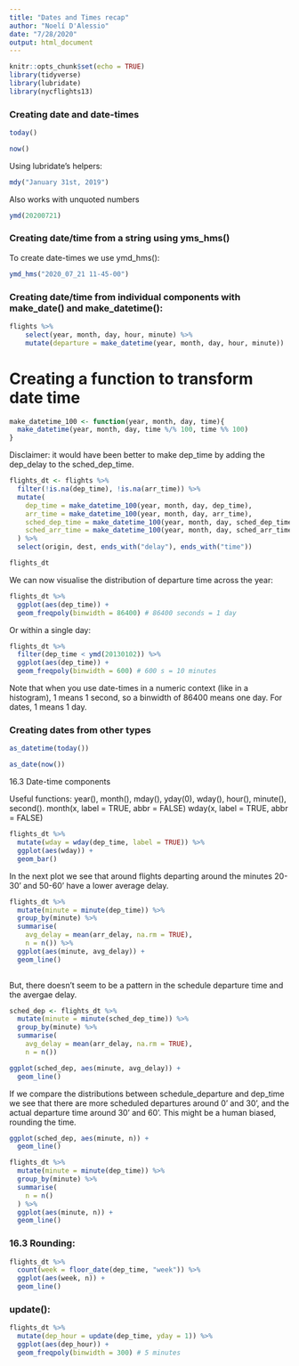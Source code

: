 ```yaml
---
title: "Dates and Times recap"
author: "Noelí D'Alessio"
date: "7/28/2020"
output: html_document
---
```


```r
knitr::opts_chunk$set(echo = TRUE)
library(tidyverse)
library(lubridate)
library(nycflights13)
```

### Creating date and date-times

```r
today()
```
```r
now()
```
Using lubridate's helpers:
```r
mdy("January 31st, 2019")
```
Also works with unquoted numbers
```r
ymd(20200721)
```

### Creating date/time from a string using yms_hms()

To create date-times we use ymd_hms():
```r
ymd_hms("2020_07_21 11-45-00")
```

### Creating date/time from individual components with make_date() and make_datetime():

```r
flights %>% 
    select(year, month, day, hour, minute) %>% 
    mutate(departure = make_datetime(year, month, day, hour, minute))
```

# Creating a function to transform date time

```r
make_datetime_100 <- function(year, month, day, time){
  make_datetime(year, month, day, time %/% 100, time %% 100)
}
```

Disclaimer: it would have been better to make dep_time by adding the dep_delay to the sched_dep_time. 

```r
flights_dt <- flights %>% 
  filter(!is.na(dep_time), !is.na(arr_time)) %>% 
  mutate(
    dep_time = make_datetime_100(year, month, day, dep_time),
    arr_time = make_datetime_100(year, month, day, arr_time),
    sched_dep_time = make_datetime_100(year, month, day, sched_dep_time),
    sched_arr_time = make_datetime_100(year, month, day, sched_arr_time)
  ) %>% 
  select(origin, dest, ends_with("delay"), ends_with("time"))

flights_dt
```

We can now visualise the distribution of departure time across the year:

```r
flights_dt %>% 
  ggplot(aes(dep_time)) +
  geom_freqpoly(binwidth = 86400) # 86400 seconds = 1 day
```

Or within a single day:

```r
flights_dt %>% 
  filter(dep_time < ymd(20130102)) %>% 
  ggplot(aes(dep_time)) + 
  geom_freqpoly(binwidth = 600) # 600 s = 10 minutes
```

Note that when you use date-times in a numeric context (like in a histogram), 1 means 1 second, so a binwidth of 86400 means one day. For dates, 1 means 1 day.

### Creating dates from other types

```r
as_datetime(today())
```
```r
as_date(now())
```

16.3 Date-time components

Useful functions: year(), month(), mday(), yday(0), wday(), hour(), minute(), second().
month(x, label = TRUE, abbr = FALSE)
wday(x, label = TRUE, abbr = FALSE)

```r
flights_dt %>% 
  mutate(wday = wday(dep_time, label = TRUE)) %>% 
  ggplot(aes(wday)) +
  geom_bar()
```


In the next plot we see that around flights departing around the minutes 20-30' and 50-60' have a lower average delay.
```r
flights_dt %>% 
  mutate(minute = minute(dep_time)) %>% 
  group_by(minute) %>% 
  summarise(
    avg_delay = mean(arr_delay, na.rm = TRUE),
    n = n()) %>% 
  ggplot(aes(minute, avg_delay)) +
  geom_line()
  
```

But, there doesn't seem to be a pattern in the schedule departure time and the avergae delay.
```r
sched_dep <- flights_dt %>% 
  mutate(minute = minute(sched_dep_time)) %>% 
  group_by(minute) %>% 
  summarise(
    avg_delay = mean(arr_delay, na.rm = TRUE),
    n = n())

ggplot(sched_dep, aes(minute, avg_delay)) +
  geom_line()
```

If we compare the distributions between schedule_departure and dep_time we see that there are more scheduled departures around 0' and 30', and the actual departure time around 30' and 60'. This might be a human biased, rounding the time.

```r
ggplot(sched_dep, aes(minute, n)) +
  geom_line()
```
```r
flights_dt %>% 
  mutate(minute = minute(dep_time)) %>% 
  group_by(minute) %>% 
  summarise(
    n = n()
  ) %>% 
  ggplot(aes(minute, n)) +
  geom_line()
```

### 16.3 Rounding:

```r
flights_dt %>% 
  count(week = floor_date(dep_time, "week")) %>% 
  ggplot(aes(week, n)) +
  geom_line()
```

### update():

```r
flights_dt %>% 
  mutate(dep_hour = update(dep_time, yday = 1)) %>% 
  ggplot(aes(dep_hour)) +
  geom_freqpoly(binwidth = 300) # 5 minutes
```

